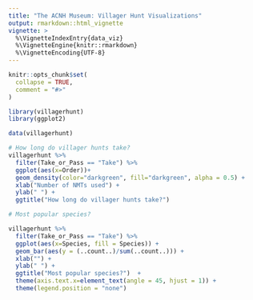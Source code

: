 ```yaml
---
title: "The ACNH Museum: Villager Hunt Visualizations"
output: rmarkdown::html_vignette
vignette: >
  %\VignetteIndexEntry{data_viz}
  %\VignetteEngine{knitr::rmarkdown}
  %\VignetteEncoding{UTF-8}
---
```


```r
knitr::opts_chunk$set(
  collapse = TRUE,
  comment = "#>"
)
```

```r
library(villagerhunt)
library(ggplot2)
```

```r
data(villagerhunt)
```

```r
# How long do villager hunts take?
villagerhunt %>%
  filter(Take_or_Pass == "Take") %>%
  ggplot(aes(x=Order))+
  geom_density(color="darkgreen", fill="darkgreen", alpha = 0.5) +
  xlab("Number of NMTs used") +
  ylab(" ") +
  ggtitle("How long do villager hunts take?")
```

```r
# Most popular species?

villagerhunt %>%
  filter(Take_or_Pass == "Take") %>%
  ggplot(aes(x=Species, fill = Species)) + 
  geom_bar(aes(y = (..count..)/sum(..count..))) +
  xlab("") +
  ylab(" ") +
  ggtitle("Most popular species?")  +
  theme(axis.text.x=element_text(angle = 45, hjust = 1)) +
  theme(legend.position = "none")
```
